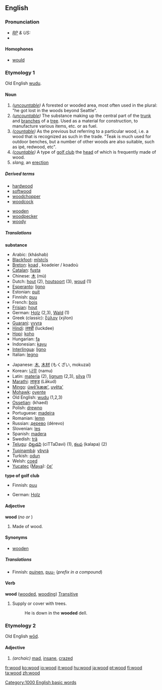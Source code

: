 {{See|Wood}}
==English==

{{rank|higher|military|passage|892|wood|matters|physical|spring}}

===Pronunciation===
* ''[[RP]] & US:'' {{IPA|/wʊd/}}
*{{audio|en-us-wood.ogg|Audio (US)}}

====Homophones====
*[[would]]

===Etymology 1===
Old English [[wudu]].

====Noun====
{{en-noun|wood|woods}}
#''([[uncountable]])'' A forested or wooded area, most often used in the plural: "he got lost in the woods beyond Seattle". 
#''([[uncountable]])'' The substance making up the central part of the [[trunk]] and [[branches]] of a [[tree]]. Used as a material for construction, to manufacture various items, etc. or as fuel.
#''([[countable]])'' As the previous but referring to a particular wood, i.e. a wood that is recognized as such in the trade. "Teak is much used for outdoor benches, but a number of other woods are also suitable, such as ipé, redwood, etc". 
#''([[countable]])'' A type of [[golf club]] the [[head]] of which is frequently made of wood.
# ''slang,'' an [[erection]]

=====Derived terms=====
{{top}}
*[[hardwood]]
*[[softwood]]
*[[woodchopper]]
*[[woodcock]]
{{mid}}
*[[wooden]]
*[[woodpecker]]
*[[woody]]
{{bottom}}

=====Translations=====

'''substance'''
{{top}}
*Arabic: {{ARchar|[[خشب]]}} (kháshab)
*[[Blackfoot]]: [[mĭstcĭs]]
*[[Breton]]: [[koad]] {{m}}, koadeier / koadoù
*[[Catalan]]: [[fusta]] {{f}}
*Chinese: [[木]] (mù)
*Dutch: [[hout]] {{n}} (2), [[houtsoort]] {{f}} (3), [[woud]] {{n}} (1)
*[[Esperanto]]: [[ligno]]
*Estonian: [[puit]]
*Finnish: [[puu#Finnish|puu]]
*French: [[bois]] {{m}}
*[[Frisian]]: [[hout]] {{n}}
*German: [[Holz]] {{n}} (2,3), [[Wald]] (1){{n}}
*Greek (classic): [[ξύλον]] (xýlon)
*[[Guarani]]: [[yvyra]]
*[[Hindi]]: [[लक्डी]] (luckdee)
*[[Hopi]]: [[koho]]
*Hungarian: [[fa]]
*Indonesian: [[kayu]]
*[[Interlingua]]: [[ligno]]
*Italian: [[legno]] {{m}}
{{mid}}
*Japanese: [[木]], [[木材]] (もくざい, mokuzai)
*Korean: [[나무]] (namu)
*Latin: [[materia]] (2), [[lignum]] (2,3), [[silva]] (1)
*[[Marathi]]: [[लाकुड]] (Lākud)
*[[Mingo]]: [[úwẽ'kææ']], [[uyêta']]
*[[Mohawk]]: [[oyente]]
*Old English: [[wudu]] (1,2,3)
*[[Ossetian]]: {{RUchar|[[хъæд]]}} (khaed)
*Polish: [[drewno]] {{n}}
*Portuguese: [[madeira]] {{f}}
*Romanian: [[lemn]] {{n}}
*Russian: [[дерево]] (dérevo) {{n}}
*Slovenian: [[les]] {{m}}
*Spanish: [[madera]] {{f}}
*Swedish: [[trä]]
*[[Telugu]]: [[చిట్టడవి]] (ciTTaDavi) (1), [[కలప]] (kalapa) (2)
*[[Tupinambá]]: [[ybyrá]]
*Turkish: [[odun]]
*Welsh: [[coed]]
*[[Yucatec]] ([[Maya]]): [[čeʼ]]
{{bottom}}

'''type of golf club'''
{{top}}
*Finnish: [[puu#Finnish|puu]]
{{mid}}
*German: [[Holz]] {{n}}
{{bottom}}

====Adjective====
'''wood''' (''no {{compar}} or {{superl}}'')
#Made of wood.

====Synonyms====
*[[wooden]]

=====Translations=====
*Finnish: [[puinen]], [[puu#Finnish|puu-]] (''prefix in a compound'')

====Verb====
'''wood''' ([[wooded]], [[wooding]])
[[Transitive]]
#Supply or cover with trees.
#:He is down in the '''wooded''' dell.

===Etymology 2===
Old English [[wod|wōd]].

====Adjective====
{{en-ad2|'''wood'''|'''[[wooder]]'''|'''[[woodest]]'''}}
# ''(archaic)'' [[mad]], [[insane]], [[crazed]]

[[Category:1000 English basic words]]

[[fr:wood]]
[[ko:wood]]
[[io:wood]]
[[it:wood]]
[[hu:wood]]
[[ja:wood]]
[[pt:wood]]
[[fi:wood]]
[[ta:wood]]
[[zh:wood]]